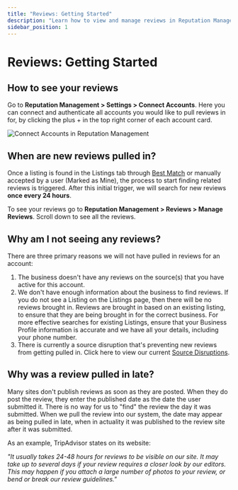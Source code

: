 ```yaml
---
title: "Reviews: Getting Started"
description: "Learn how to view and manage reviews in Reputation Management"
sidebar_position: 1
---
```


# Reviews: Getting Started

## How to see your reviews

Go to **Reputation Management > Settings > Connect Accounts**. Here you can connect and authenticate all accounts you would like to pull reviews in for, by clicking the plus + in the top right corner of each account card.

![Connect Accounts in Reputation Management](./img/connect-accounts.jpg)

## When are new reviews pulled in?

Once a listing is found in the Listings tab through [Best Match](../listings/best-match) or manually accepted by a user (Marked as Mine), the process to start finding related reviews is triggered. After this initial trigger, we will search for new reviews **once every 24 hours**.

To see your reviews go to **Reputation Management > Reviews > Manage Reviews**. Scroll down to see all the reviews.

## Why am I not seeing any reviews?

There are three primary reasons we will not have pulled in reviews for an account:

1. The business doesn't have any reviews on the source(s) that you have active for this account.
2. We don't have enough information about the business to find reviews. If you do not see a Listing on the Listings page, then there will be no reviews brought in. Reviews are brought in based on an existing listing, to ensure that they are being brought in for the correct business. For more effective searches for existing Listings, ensure that your Business Profile information is accurate and we have all your details, including your phone number. 
3. There is currently a source disruption that's preventing new reviews from getting pulled in. Click here to view our current [Source Disruptions](/getting-started/announcements/disruption-notices).

## Why was a review pulled in late?

Many sites don't publish reviews as soon as they are posted. When they do post the review, they enter the published date as the date the user submitted it. There is no way for us to "find" the review the day it was submitted. When we pull the review into our system, the date may appear as being pulled in late, when in actuality it was published to the review site after it was submitted.

As an example, TripAdvisor states on its website:

*"It usually takes 24-48 hours for reviews to be visible on our site. It may take up to several days if your review requires a closer look by our editors. This may happen if you attach a large number of photos to your review, or bend or break our review guidelines."*